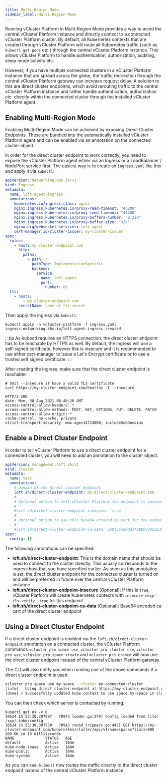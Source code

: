 ```yaml
---
title: Multi-Region Mode
sidebar_label: Multi-Region Mode
---
```


Running vCluster Platform in Multi-Region Mode provides a way to avoid the central vCluster Platform instance and directly connect to a connected vCluster Platform cluster. By default, all Kubernetes contexts that are created through vCluster Platform will route all Kubernetes traffic (such as `kubectl get pods` etc.) through the central vCluster Platform instance.
This allows vCluster Platform to handle authentication, authorization, auditing, sleep mode activity etc.

However, if you have multiple connected clusters in a vCluster Platform instance that are spread across the globe, the traffic redirection through the central vCluster Platform gateway can increase request delay. A solution to this are direct cluster endpoints, which avoid rerouting traffic to the central vCluster Platform instance and rather handle authentication, authorization etc. directly within the connected cluster through the installed vCluster Platform agent.

## Enabling Multi-Region Mode

Enabling Multi-Region Mode can be achieved by exposing Direct Cluster Endpoints. These are bundled into the automatically installed vCluster Platform agent and can be enabled via an annotation on the connected cluster object.

In order for the direct cluster endpoint to work correctly, you need to expose the vCluster Platform agent either via an Ingress or a LoadBalancer / NodePort service first. The easiest way is to create an `ingress.yaml` like this and apply it via `kubectl`:

```yaml
apiVersion: networking.k8s.io/v1
kind: Ingress
metadata:
  name: loft-agent-ingress
  annotations:
    kubernetes.io/ingress.class: nginx
    nginx.ingress.kubernetes.io/proxy-read-timeout: "43200"
    nginx.ingress.kubernetes.io/proxy-send-timeout: "43200"
    nginx.ingress.kubernetes.io/proxy-buffers-number: "8 32k"
    nginx.ingress.kubernetes.io/proxy-buffer-size: "32k"
    nginx.org/websocket-services: loft-agent
    cert-manager.io/cluster-issuer: my-cluster-issuer
spec:
  rules:
    - host: my-cluster-endpoint.com
      http:
        paths:
          - path: /
            pathType: ImplementationSpecific
            backend:
              service:
                name: loft-agent
                port:
                  number: 80
  tls:
    - hosts:
        - my-cluster-endpoint.com
      secretName: name-of-tls-secret
```

Then apply the ingress via `kubectl`:

```
kubectl apply -n vcluster-platform -f ingress.yaml
ingress.networking.k8s.io/loft-agent-ingress created
```

:::tip
As kubectl requires an HTTPS connection, the direct cluster endpoint has to be reachable by HTTPS as well. By default, the ingress will use a self-signed certificate, however this is insecure and it is recommended to use either cert-manager to issue a Let's Encrypt certificate or to use a trusted self signed certificate.
:::

After creating the ingress,  make sure that the direct cluster endpoint is reachable:

```
# Omit --insecure if have a valid TLS certificate
curl https://my-cluster-endpoint.com/healthz -I --insecure

HTTP/2 200
date: Mon, 30 Aug 2021 08:40:20 GMT
access-control-allow-headers: *
access-control-allow-methods: POST, GET, OPTIONS, PUT, DELETE, PATCH
access-control-allow-origin: *
cache-control: no-cache, private
strict-transport-security: max-age=15724800; includeSubDomains

```

## Enable a Direct Cluster Endpoint

In order to tell vCluster Platform to use a direct cluster endpoint for a connected cluster, you will need to add an annotation to the cluster object.

```yaml
apiVersion: management.loft.sh/v1
kind: Cluster
metadata:
  name: test
  annotations:
    # Domain of the direct cluster endpoint
    loft.sh/direct-cluster-endpoint: my-direct-cluster-endpoint.com
    #
    # Optional option to tell vCluster Platform the endpoint is insecure
    #
    #loft.sh/direct-cluster-endpoint-insecure: 'true'
    #
    # Optional option to use this base64 encoded ca cert for the endpoint
    #
    #loft.sh/direct-cluster-endpoint-ca-data: LS0tLS1CRUdJTiBDRVJUSUZJQ0FURS0tLS0tC...
spec:
  config: {}
```

The following annotations can be specified:

- **loft.sh/direct-cluster-endpoint**: This is the domain name that should be used to connect to the cluster directly. This usually corresponds to the ingress host that you have specified earlier. As soon as this annotation is set, the direct cluster endpoint for the connected cluster is turned on and will be preferred in future over the central vCluster Platform instance
- **loft.sh/direct-cluster-endpoint-insecure** (Optional): If this is `true`, vCluster Platform will create Kubernetes contexts with `insecure-skip-tls-verify: true` for this endpoint
- **loft.sh/direct-cluster-endpoint-ca-data** (Optional): Base64 encoded ca cert of the direct cluster endpoint

## Using a Direct Cluster Endpoint

If a direct cluster endpoint is enabled via the `loft.sh/direct-cluster-endpoint` annotation on a connected cluster, the vCluster Platform commands `vcluster pro space use`, `vcluster pro cluster use`, `vcluster pro use`, `vcluster pro space create` and `vcluster pro create` will now use the direct cluster endpoint instead of the central vCluster Platform gateway.

The CLI will also notify you when running one of the above commands if a direct cluster endpoint is used:

```bash
vcluster pro space use my-space --cluster my-connected-cluster
[info]   Using direct cluster endpoint at https://my-cluster-endpoint.com
[done] √ Successfully updated kube context to use space my-space in cluster my-connected-cluster
```

You can then check which server is contacted by running:

```
kubectl get ns -v 6
I0624 15:53:30.287997   70943 loader.go:379] Config loaded from file:  /xxx/.kube/config
I0624 15:53:30.307530   70943 round_trippers.go:445] GET https://my-cluster-endpoint.com/kubernetes/cluster/api/v1/namespaces?limit=500 200 OK in 13 milliseconds
NAME              STATUS   AGE
default           Active   164m
kube-node-lease   Active   164m
kube-public       Active   164m
kube-system       Active   164m
```

As you can see, `kubectl` now routes the traffic directly to the direct cluster endpoint instead of the central vCluster Platform instance.
